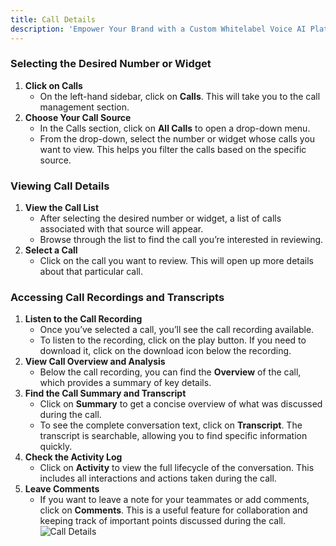 ```yaml
---
title: Call Details
description: 'Empower Your Brand with a Custom Whitelabel Voice AI Platform'
---
```

### Selecting the Desired Number or Widget

1. **Click on Calls**
    - On the left-hand sidebar, click on **Calls**. This will take you to the call management section.
2. **Choose Your Call Source**
    - In the Calls section, click on **All Calls** to open a drop-down menu.
    - From the drop-down, select the number or widget whose calls you want to view. This helps you filter the calls based on the specific source.

### Viewing Call Details

1. **View the Call List**
    - After selecting the desired number or widget, a list of calls associated with that source will appear.
    - Browse through the list to find the call you’re interested in reviewing.
2. **Select a Call**
    - Click on the call you want to review. This will open up more details about that particular call.

### Accessing Call Recordings and Transcripts

1. **Listen to the Call Recording**
    - Once you’ve selected a call, you’ll see the call recording available.
    - To listen to the recording, click on the play button. If you need to download it, click on the download icon below the recording.
2. **View Call Overview and Analysis**
    - Below the call recording, you can find the **Overview** of the call, which provides a summary of key details.
3. **Find the Call Summary and Transcript**
    - Click on **Summary** to get a concise overview of what was discussed during the call.
    - To see the complete conversation text, click on **Transcript**. The transcript is searchable, allowing you to find specific information quickly.
4. **Check the Activity Log**
    - Click on **Activity** to view the full lifecycle of the conversation. This includes all interactions and actions taken during the call.
5. **Leave Comments**
    - If you want to leave a note for your teammates or add comments, click on **Comments**. This is a useful feature for collaboration and keeping track of important points discussed during the call.
![Call Details](./images/call%20details.png)
